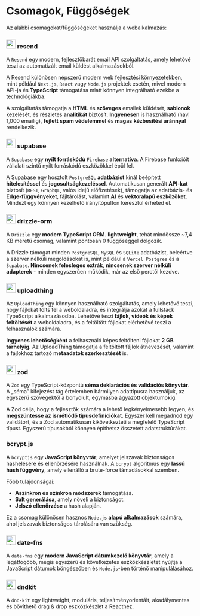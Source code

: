 # Csomagok, Függőségek

Az alábbi csomagokat/függőségeket használja a webalkalmazás:

### <img src="https://avatars.githubusercontent.com/u/109384852" alt="supabase" width="25" height="25" className="mr-1 rounded-sm inline align-middle" /> <span className="align-middle">resend</span>

A `Resend` egy modern, fejlesztőbarát email API szolgáltatás, amely lehetővé teszi az automatizált email küldést alkalmazásokból.

A Resend különösen népszerű modern web fejlesztési környezetekben, mint például `Next.js`, `React` vagy `Node.js` projektek esetén, mivel modern API-ja és **TypeScript** támogatása miatt könnyen integrálható ezekbe a technológiákba.

A szolgáltatás támogatja a **HTML** és **szöveges** emailek küldését, **sablonok** kezelését, és részletes **analitikát** biztosít. **Ingyenesen** is használható (havi 1,000 emailig), **fejlett** **spam védelemmel** és **magas** **kézbesítési aránnyal** rendelkezik.

### <img src="https://avatars.githubusercontent.com/u/54469796" alt="supabase" width="25" height="25" className="mr-1 rounded-sm inline align-middle" /> <span className="align-middle">supabase</span>

A `Supabase` egy **nyílt forráskódú** `Firebase` **alternatíva**. A Firebase funkcióit vállalati szintű nyílt forráskódú eszközökkel épül fel.

A Supabase egy hosztolt `PostgreSQL` **adatbázist** kínál beépített **hitelesítéssel** és **jogosultságkezeléssel**. Automatikusan generált **API-kat** biztosít (`REST`, `GraphQL`, valós idejű előfizetések), támogatja az adatbázis- és **Edge-függvényeket**, fájltárolást, valamint **AI** és **vektoralapú eszközöket**. Mindezt egy könnyen kezelhető irányítópulton keresztül érheted el.

### <img src="https://avatars.githubusercontent.com/u/108468352" alt="drizzle-orm" width="25" height="25" className="mr-1 rounded-sm inline align-middle" /> <span className="align-middle">drizzle-orm</span>

A `Drizzle` egy **modern TypeScript ORM**. **lightweight**, tehát mindössze ~7,4 KB méretű csomag, valamint pontosan 0 függőséggel dolgozik.

A Drizzle támogat minden `PostgreSQL`, `MySQL` és `SQLite` adatbázist, beleértve a szerver nélküli megoldásokat is, mint például a `Vercel Postgres` és a `Supabase`. **Nincsenek felesleges extrák**, **nincsenek szerver nélküli adapterek** - minden egyszerűen működik, már az első perctől kezdve.

### <img src="https://uploadthing.com/UploadThing-Logo.svg" alt="uploadthing" width="25" height="25" className="mr-1 rounded-sm inline align-middle" /> <span className="align-middle">uploadthing</span>

Az `UploadThing` egy könnyen használható szolgáltatás, amely lehetővé teszi, hogy fájlokat tölts fel a weboldaladra, és integrálja azokat a fullstack TypeScript alkalmazásodba. Lehetővé teszi **fájlok, videók és képek feltöltését** a weboldaladra, és a feltöltött fájlokat elérhetővé teszi a felhasználók számára.

**Ingyenes lehetőségként** a felhasználó képes feltölteni fájlokat **2 GB tárhelyig**. Az UploadThing támogatja a feltöltött fájlok átnevezését, valamint a fájlokhoz tartozó **metaadatok szerkesztését** is.

### <img src="https://raw.githubusercontent.com/colinhacks/zod/main/logo.svg" alt="zod" width="25" height="25" className="mr-1 rounded-sm inline align-middle" /> <span className="align-middle">zod</span>

A `Zod` egy TypeScript-központú **séma deklarációs és validációs könyvtár**. A „séma” kifejezést tág értelemben bármilyen adattípusra használjuk, az egyszerű szövegektől a bonyolult, egymásba ágyazott objektumokig.

A Zod célja, hogy a fejlesztők számára a lehető legkényelmesebb legyen, és **megszüntesse az ismétlődő típusdefiníciókat**. Egyszer kell megadnod egy validátort, és a Zod automatikusan kikövetkezteti a megfelelő TypeScript típust. Egyszerű típusokból könnyen építhetsz összetett adatstruktúrákat.

### bcrypt.js

A `bcryptjs` egy **JavaScript könyvtár**, amelyet jelszavak biztonságos hashelésére és ellenőrzésére használnak. A `bcrypt` algoritmus egy **lassú hash függvény**, amely ellenálló a brute-force támadásokkal szemben.

Főbb tulajdonságai:

- **Aszinkron és szinkron módszerek** támogatása.
- **Salt generálása**, amely növeli a biztonságot.
- **Jelszó ellenőrzése** a hash alapján.

Ez a csomag különösen hasznos `Node.js` **alapú alkalmazások** számára, ahol jelszavak biztonságos tárolására van szükség.

### <img src="https://avatars.githubusercontent.com/u/14921202" alt="date-fns" width="25" height="25" className="mr-1 rounded-sm inline align-middle" /> <span className="align-middle">date-fns</span>

A `date-fns` egy **modern JavaScript dátumkezelő könyvtár**, amely a legátfogóbb, mégis egyszerű és következetes eszközkészletet nyújtja a JavaScript dátumok böngészőben és `Node.js`-ben történő manipulálásához.

### <img src="https://avatars.githubusercontent.com/u/75186368" alt="date-fns" width="25" height="25" className="mr-1 rounded-sm inline align-middle" /> <span className="align-middle">dndkit</span>

A `dnd-kit` egy lightweight, moduláris, teljesítményorientált, akadálymentes és bővíthető drag & drop eszközkészlet a Reacthez.
